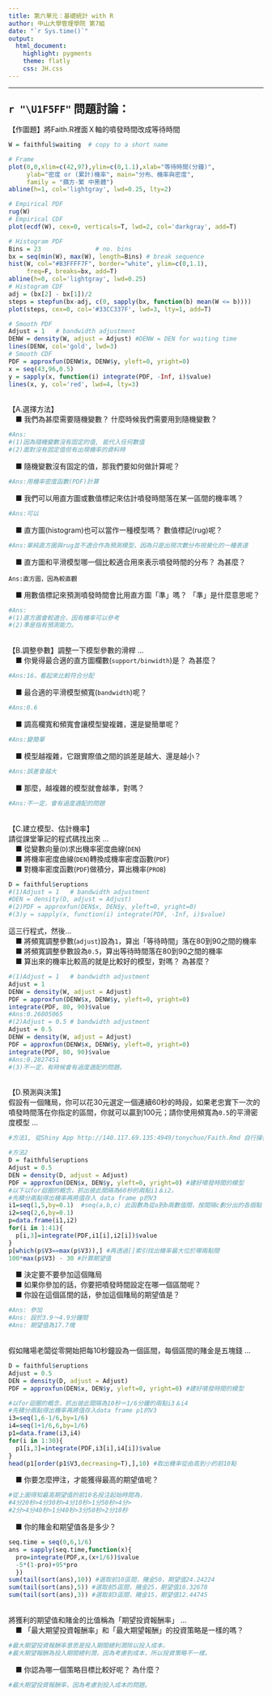 ```yaml
---
title: 第六單元：基礎統計 with R
author: 中山大學管理學院 第7組
date: "`r Sys.time()`"
output: 
  html_document:
    highlight: pygments
    theme: flatly
    css: JH.css
---
```


<hr>

### <span style="font-size:22px">`r "\U1F5FF"` 問題討論：</span>  {data-height=250}
<p class="qiz">
【作圖題】將Faith.R裡面Ｘ軸的噴發時間改成等待時間<br>
```r

W = faithful$waiting  # copy to a short name

# Frame
plot(0,0,xlim=c(42,97),ylim=c(0,1.1),xlab="等待時間(分鐘)", 
     ylab="密度 or (累計)機率", main="分布、機率與密度",
     family = "蘋方-繁 中黑體")
abline(h=1, col='lightgray', lwd=0.25, lty=2)

# Empirical PDF
rug(W)
# Empirical CDF
plot(ecdf(W), cex=0, verticals=T, lwd=2, col='darkgray', add=T)

# Histogram PDF
Bins = 23               # no. bins
bx = seq(min(W), max(W), length=Bins) # break sequence 
hist(W, col="#B3FFFF7F", border="white", ylim=c(0,1.1),
     freq=F, breaks=bx, add=T)
abline(h=0, col='lightgray', lwd=0.25)
# Histogram CDF
adj = (bx[2] - bx[1])/2
steps = stepfun(bx-adj, c(0, sapply(bx, function(b) mean(W <= b))))
plot(steps, cex=0, col='#33CC337F', lwd=3, lty=1, add=T)

# Smooth PDF
Adjust = 1   # bandwidth adjustment
DENW = density(W, adjust = Adjust) #DENW = DEN for waiting time
lines(DENW, col='gold', lwd=3)
# Smooth CDF
PDF = approxfun(DENW$x, DENW$y, yleft=0, yright=0) 
x = seq(43,96,0.5)
y = sapply(x, function(i) integrate(PDF, -Inf, i)$value)
lines(x, y, col='red', lwd=4, lty=3) 
```
<br>
【A.選擇方法】<br>
&emsp;■ 我們為甚麼需要隨機變數？ 什麼時候我們需要用到隨機變數？<br>
```r
#Ans:
#(1)因為隨機變數沒有固定的值, 能代入任何數值
#(2)面對沒有固定值但有出現機率的資料時
```
&emsp;■ 隨機變數沒有固定的值，那我們要如何做計算呢？<br>
```r
#Ans:用機率密度函數(PDF)計算
```
&emsp;■ 我們可以用直方圖或數值標記來估計噴發時間落在某一區間的機率嗎？<br>
```r
#Ans:可以
```
&emsp;■ 直方圖(histogram)也可以當作一種模型嗎？ 數值標記(rug)呢？<br>
```r
#Ans:單純直方圖與rug並不適合作為預測模型，因為只是出現次數分布視覺化的一種表達
```
&emsp;■ 直方圖和平滑模型哪一個比較適合用來表示噴發時間的分布？ 為甚麼？<br>
```
Ans:直方圖，因為較直觀
```
&emsp;■ 用數值標記來預測噴發時間會比用直方圖「準」嗎？ 「準」是什麼意思呢？<br>
```r
#Ans:
#(1)直方圖會較適合，因有機率可以參考
#(2)凖是指有預測能力。
```
<br>
【B.調整參數】調整一下模型參數的滑桿 ...<br>
&emsp;■ 你覺得最合適的直方圖欄數(`support/binwidth`)是？ 為甚麼？<br>
```r
#Ans:16，看起來比較符合分配
```
&emsp;■ 最合適的平滑模型頻寬(`bandwidth`)呢？<br>
```r
#Ans:0.6
```
&emsp;■ 調高欄寬和頻寬會讓模型變複雜，還是變簡單呢？<br>
```r
#Ans:變簡單
```
&emsp;■ 模型越複雜，它跟實際值之間的誤差是越大、還是越小？<br>
```r
#Ans:誤差會越大
```
&emsp;■ 那麼，越複雜的模型就會越準，對嗎？<br>
```r
#Ans:不一定，會有過度適配的問題
```
<br>
【C.建立模型、估計機率】<br>
請從課堂筆記的程式碼找出來 ... <br>
&emsp;■ 從變數向量(`D`)求出機率密度曲線(`DEN`)<br>
&emsp;■ 將機率密度曲線(`DEN`)轉換成機率密度函數(`PDF`)<br>
&emsp;■ 對機率密度函數(`PDF`)做積分，算出機率(`PROB`)<br>
```r
D = faithful$eruptions
#(1)Adjust = 1   # bandwidth adjustment
#DEN = density(D, adjust = Adjust)
#(2)PDF = approxfun(DEN$x, DEN$y, yleft=0, yright=0)
#(3)y = sapply(x, function(i) integrate(PDF, -Inf, i)$value)
```
這三行程式，然後...<br>
&emsp;■ 將頻寬調整參數(`adjust`)設為`1`，算出「等待時間」落在80到90之間的機率<br>
&emsp;■ 將頻寬調整參數設為`0.5`，算出等待時間落在80到90之間的機率<br>
&emsp;■ 算出來的機率比較高的就是比較好的模型，對嗎？ 為甚麼？<br>

```r
#(1)Adjust = 1   # bandwidth adjustment
Adjust = 1
DENW = density(W, adjust = Adjust)
PDF = approxfun(DENW$x, DENW$y, yleft=0, yright=0)
integrate(PDF, 80, 90)$value
#Ans:0.26805065
#(2)Adjust = 0.5 # bandwidth adjustment
Adjust = 0.5
DENW = density(W, adjust = Adjust)
PDF = approxfun(DENW$x, DENW$y, yleft=0, yright=0)
integrate(PDF, 80, 90)$value
#Ans:0.2827451
#(3)不一定，有時候會有過度適配的問題。
```
<br>
【D.預測與決策】<br>
假設有一個賭局，你可以花30元選定一個連續60秒的時段，如果老忠實下一次的噴發時間落在你指定的區間，你就可以贏到100元；請你使用頻寬為`0.5`的平滑密度模型 ...<br>
```r
#方法1, 從Shiny App http://140.117.69.135:4949/tonychuo/Faith.Rmd 自行操作調整

#方法2
D = faithful$eruptions
Adjust = 0.5
DEN = density(D, adjust = Adjust)
PDF = approxfun(DEN$x, DEN$y, yleft=0, yright=0) #建好噴發時間的模型
#以下以for迴圈的概念，抓出彼此間隔為60秒的兩點i1＆i2，
#先積分兩點得出機率再將值存入 data frame p的V3
i1=seq(1,5,by=0.1)  #seq(a,b,c) 此函數為從a到b兩數值間，按間隔c劃分出的各個點
i2=seq(2,6,by=0.1)
p=data.frame(i1,i2)
for(i in 1:41){
  p[i,3]=integrate(PDF,i1[i],i2[i])$value
}
p[which(p$V3==max(p$V3)),] #再透過[]索引找出機率最大位於哪兩點間
100*max(p$V3) - 30 #計算期望值
```
&emsp;■ 決定要不要參加這個賭局<br>
&emsp;■ 如果你參加的話，你要把噴發時間設定在哪一個區間呢？<br>
&emsp;■ 你設在這個區間的話，參加這個賭局的期望值是？<br>
```r
#Ans: 參加
#Ans: 設於3.9～4.9分鐘間
#Ans: 期望值為17.7塊
```
<br>
假如賭場老闆從零開始把每10秒鐘設為一個區間，每個區間的賭金是五塊錢 ...<br>
```r
D = faithful$eruptions
Adjust = 0.5
DEN = density(D, adjust = Adjust)
PDF = approxfun(DEN$x, DEN$y, yleft=0, yright=0) #建好噴發時間的模型

#以for迴圈的概念，抓出彼此間隔為10秒＝1/6分鐘的兩點i3＆i4
#先積分兩點得出機率再將值存入data frame p1的V3
i3=seq(1,6-1/6,by=1/6)   
i4=seq(1+1/6,6,by=1/6)
p1=data.frame(i3,i4)
for(i in 1:30){
  p1[i,3]=integrate(PDF,i3[i],i4[i])$value
}
head(p1[order(p1$V3,decreasing=T),],10) #取出機率從由高到小的前10點
```
&emsp;■ 你要怎麼押注，才能獲得最高的期望值呢？<br>
```r
#從上圖得知最高期望值的前10名投注起始時間為，
#4分20秒>4分30秒>4分10秒>1分50秒>4分>
#2分>4分40秒>1分40秒>3分50秒>2分10秒
```
&emsp;■ 你的賭金和期望值各是多少？<br>
```r
seq.time = seq(0,6,1/6)
ans = sapply(seq.time,function(x){
  pro=integrate(PDF,x,(x+1/6))$value
  -5*(1-pro)+95*pro
  })
sum(tail(sort(ans),10)) #選取前10區間，賭金50，期望值24.24224
sum(tail(sort(ans),5)) #選取前5區間，賭金25，期望值18.32678
sum(tail(sort(ans),3)) #選取前3區間，賭金15，期望值12.44745
```
<br>
將獲利的期望值和賭金的比值稱為「期望投資報酬率」 ...<br>
&emsp;■ 「最大期望投資報酬率」和「最大期望報酬」的投資策略是一樣的嗎？<br>
```r
#最大期望投資報酬率意思是投入期間總利潤除以投入成本，
#最大期望報酬為投入期間總利潤，因為考慮到成本，所以投資策略不一樣。
```
&emsp;■ 你認為哪一個策略目標比較好呢？ 為什麼？<br>
```r
#最大期望投資報酬率，因為考慮到投入成本的問題。
```
<br>
</p class="qiz">
